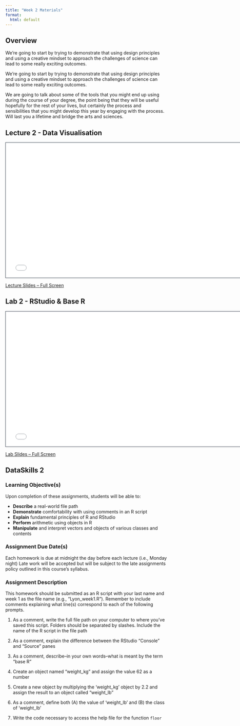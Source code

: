 ```yaml
---
title: "Week 2 Materials"
format:
  html: default
---
```


## Overview

We're going to start by trying to demonstrate that using design principles and using a creative mindset to approach the challenges of science can lead to some really exciting outcomes.

We're going to start by trying to demonstrate that using design principles and using a creative mindset to approach the challenges of science can lead to some really exciting outcomes.

We are going to talk about some of the tools that you might end up using during the course of your degree, the point being that they will be useful hopefully for the rest of your lives, but certainly the process and sensibilities that you might develop this year by engaging with the process. Will last you a lifetime and bridge the arts and sciences.

## Lecture 2 - Data Visualisation

```{=html}
<iframe class="slide-deck" src="slides_2a.html" height="420" width="750" style="border: 1px solid #2e3846;"></iframe>
```

[Lecture Slides -- Full Screen](slides_2a.qmd)

## Lab 2 - RStudio & Base R

```{=html}
<iframe class="slide-deck" src="slides_2a.html" height="420" width="750" style="border: 1px solid #2e3846;"></iframe>
```

[Lab Slides -- Full Screen](slides_2a.qmd)

## DataSkills 2

### Learning Objective(s)

Upon completion of these assignments, students will be able to:

- **Describe** a real-world file path
- **Demonstrate** comfortability with using comments in an R script 
- **Explain** fundamental principles of R and RStudio
- **Perform** arithmetic using objects in R
- **Manipulate** and interpret vectors and objects of various classes and contents

### Assignment Due Date(s)

Each homework is due at midnight the day before each lecture (i.e., Monday night) Late work will be accepted but will be subject to the late assignments policy outlined in this course's syllabus.

### Assignment Description

This homework should be submitted as an R script with your last name and week 1 as the file name (e.g., "Lyon_week1.R"). Remember to include comments explaining what line(s) correspond to each of the following prompts.

1. As a comment, write the full file path on your computer to where you've saved this script. Folders should be separated by slashes. Include the name of the R script in the file path

2. As a comment, explain the difference between the RStudio "Console" and "Source" panes

3. As a comment, describe–in your own words–what is meant by the term "base R"

4. Create an object named "weight_kg" and assign the value 62 as a number

5. Create a new object by multiplying the 'weight_kg' object by 2.2 and assign the result to an object called "weight_lb"

6. As a comment, define both (A) the value of 'weight_lb' and (B) the class of 'weight_lb'

7. Write the code necessary to access the help file for the function `floor`